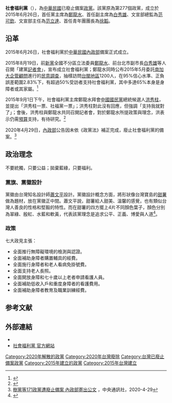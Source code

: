 {{Infobox political party
| 政黨名稱 = 社會福利黨
 |lang1         = 英語
 |name_lang1    =  Social Welfare Party
|colorcode     =  skyblue
|logo =
| 主席 = [[鄭龍水|鄭龍水]] 
|leader1_title = 副主席
 |leader1_name  = [[白秀雄|白秀雄]]
 |leader2_title = 文宣部總監 
 |leader2_name  = [[范可欽|范可欽]] 
 |leader3_title = 文宣部主任 
 |leader3_name  =  [[范立達|范立達]]
 |leader4_title = 青年團團長 
 |leader4_name  =  [[徐韜|徐韜]]
| 成立 = 2015年6月26日
|解散= 2020年4月29日
| 總部 = {{ROC}}<br />[[臺北市|臺北市]][[大同區_(臺灣)|大同區]][[民權西路|民權西路]]79號7樓之3
| membership = 未知
|議會1=[[立法院|立法院]]席次
|議會席次1= {{Infobox political party/seats|0|113|hex=#FE6407}}
|議會2=地方議會席次
| 議會席次2 = {{Infobox political party/seats|0|906|hex=#FE6407}}
| 政治立場 = [[社會福利|社會福利]]
| 國際組織 = 無
|website       = {{url|http://swp.org.tw/}} 
 |country=中華民國
}}
{{台灣政治}}

'''社會福利黨'''（{{lang-en|Social Welfare Party}}），為[[中華民國|中華民國]]已廢止備案[[中華民國政黨|政黨]]。該黨原為第277個政黨，成立於2015年6月26日，首任黨主席為[[鄭龍水|鄭龍水]]、首任副主席為[[白秀雄|白秀雄]]、文宣部總監為[[范可欽|范可欽]]、文宣部主任為[[范立達|范立達]]、首任青年團團長為[[徐韜|徐韜]]。

== 沿革 ==
2015年6月26日，社會福利黨於[[中華民國內政部|中華民國內政部]]備案正式成立。

2015年8月19日，前[[新黨|新黨]]全國不分區立法委員[[鄭龍水|鄭龍水]]、前台北市副市長[[白秀雄|白秀雄]]等人召開「建黨[[記者會|記者會]]」，宣布成立社會福利黨；鄭龍水同時公布2015年5月委託[[南加大企管顧問|南加大企管顧問]]進行的[[民意調查|民意調查]]，抽樣訪問[[台閩地區|台閩地區]]1200人，在95%信心水準、正負誤差範圍2.83%下，有超過50%受訪者支持社會福利黨，其中多達65%本身是身障者或其家屬。<ref>{{cite news |title=前立委鄭龍水組社會福利黨　誓言政黨票破15％奪5席次 |date=2015年8月19日 |publisher=[[東森新聞雲|東森新聞雲]] |url=http://www.ettoday.net/news/20150819/551978.htm |access-date=2015年8月23日 |archive-url=https://web.archive.org/web/20150822183751/http://www.ettoday.net/news/20150819/551978.htm |archive-date=2015年8月22日 |dead-url=no }}</ref>

2015年9月1日下午，社會福利黨主席鄭龍水拜會[[中國國民黨|中國國民黨]]總統候選人[[洪秀柱|洪秀柱]]，並提出「洪秀柱一票、社福黨一票」；洪秀柱對此沒有回應，但強調「支持我就對了」；會後，洪秀柱與鄭龍水共同召開記者會，對於鄭龍水所提政策與理念，洪表示仍需[[預算|預算]]支持，有待研究。<ref>{{cite news|title=社福黨拜會爭取政黨票 提總統支持洪秀柱|date=2015年9月1日|publisher=[[蘋果日報_(台灣)|蘋果日報 (台灣)]]|url=http://www.appledaily.com.tw/realtimenews/article/politics/20150901/682450|access-date=2015年9月1日|archive-url=https://web.archive.org/web/20160602224038/http://www.appledaily.com.tw/realtimenews/article/politics/20150901/682450|archive-date=2016年6月2日|dead-url=no}}</ref>

2020年4月29日，[[中華民國內政部|內政部]]公告因未依《政黨法》補正完成，廢止社會福利黨的備案。<ref>[https://www.cna.com.tw/news/firstnews/202004290210.aspx 樹黨等171政黨遭廢止備案 內政部寄出公文] {{Wayback|url=https://www.cna.com.tw/news/firstnews/202004290210.aspx |date=20200505145945 }}，中央通訊社，2020-4-29</ref>
== 政治理念 ==
不要統獨，只要公益；拋棄藍綠，只要福利。

=== 黨旗、黨徽設計 ===
黨徽由台灣知名設計師[[蕭文平|蕭文平]]設計。黨徽設計概念方面，將形狀像台灣寶島的[[甜薯|甜薯]]做為題材，放在黨徽正中間。蕭文平說，甜薯給人甜美、溫馨的感覺，也有類似台灣人善良的性格和堅毅的特性。而在甜薯的四方擺上4片不同顏色葉子，顏色分別為翠綠、殷紅、水藍和軟黃，代表該黨理念是追求公平、正義、博愛與人道<ref>{{cite news |title=社福黨黨徽來歷驚人 重量級設計師蕭文平「無酬」捐獻 |date=2015年8月19日 |publisher=東森新聞雲 |url=http://www.ettoday.net/news/20150819/552260.htm |access-date=2015年8月23日 |archive-url=https://web.archive.org/web/20150822181409/http://www.ettoday.net/news/20150819/552260.htm |archive-date=2015年8月22日 |dead-url=no }}</ref>。

=== 政策 ===
七大政見主張：
* 全面推行無障礙環境的檢測與認證。
* 全面補助身障者購置輔具的經費。
* 全面施行身障者和老人看病免掛號費。
* 全面支持老人長照。
* 全面開放身障和七十歲以上老者申請看護人員。
* 全面補助低收入戶和重度身障者的看護費用。
* 全面補助身障者教育及職業訓練經費。

== 参考文献 ==
{{reflist}}

== 外部連結 ==
*{{facebook|swp.org.tw|社會福利黨}}
*[https://web.archive.org/web/20150826233337/http://swp.org.tw/ 社會福利黨 官方網站]

{{中華民國政黨}}

[[Category:2020年解散的政黨|Category:2020年解散的政黨]]
[[Category:2020年台灣廢除|Category:2020年台灣廢除]]
[[Category:台灣已廢止備案政黨|Category:台灣已廢止備案政黨]]
[[Category:2015年建立的政黨|Category:2015年建立的政黨]]
[[Category:2015年台灣建立|Category:2015年台灣建立]]